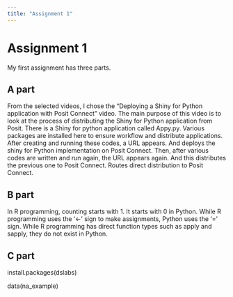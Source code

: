 ```yaml
---
title: "Assignment 1"
---
```


# Assignment 1

My first assignment has three parts.

## A part

From the selected videos, I chose the "Deploying a Shiny for Python application with Posit Connect" video. The main purpose of this video is to look at the process of distributing the Shiny for Python application from Posit. There is a Shiny for python application called Appy.py. Various packages are installed here to ensure workflow and distribute applications. After creating and running these codes, a URL appears. And deploys the shiny for Python implementation on Posit Connect. Then, after various codes are written and run again, the URL appears again. And this distributes the previous one to Posit Connect. Routes direct distribution to Posit Connect.

## B part

In R programming, counting starts with 1. It starts with 0 in Python. While R programming uses the '\<-' sign to make assignments, Python uses the '=' sign. While R programming has direct function types such as apply and sapply, they do not exist in Python.

## C part

install.packages(dslabs)

data(na_example)

